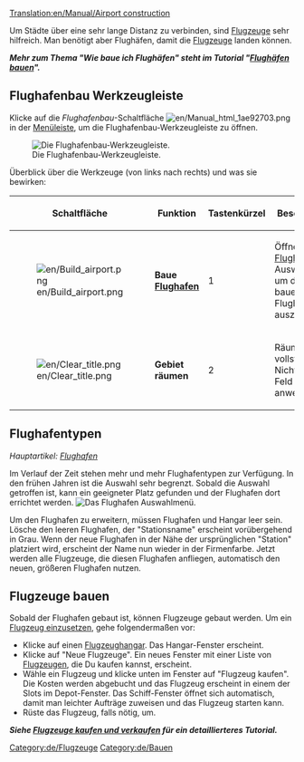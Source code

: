 [[Translation:en/Manual/Airport construction]]
{{de/Übersetzung|Airport construction|99}}
{{de/Inhaltsverzeichnis}}

Um Städte über eine sehr lange Distanz zu verbinden, sind [[de/Manual/Base Set/Vehicles/Flugzeuge|Flugzeuge]] sehr hilfreich. Man benötigt aber Flughäfen, damit die [[de/Flugezeuge|Flugzeuge]] landen können.

'''''Mehr zum Thema "Wie baue ich Flughäfen" steht im Tutorial "[[de/Manual/Flughäfen bauen|Flughäfen bauen]]".'''''

==Flughafenbau Werkzeugleiste==
Klicke auf die ''Flughafenbau''-Schaltfläche [[File:en/Manual html 1ae92703.png]] in der [[de/Manual/Spieloberfläche|Menüleiste]], um die Flughafenbau-Werkzeugleiste zu öffnen.

[[File:en/Airport construction.png|none|frame|Die Flughafenbau-Werkzeugleiste.]]

Überblick über die Werkzeuge (von links nach rechts) und was sie bewirken:

{| {{en/Wikitable}}
|- style="background:#efefef"
!Schaltfläche
!width='160'|Funktion
!Tastenkürzel
!Beschreibung
|-
|[[File:en/Build airport.png]]||'''Baue [[en/Flughafenbau|Flughafen]]'''||1
|Öffnet das [[de/Manual/Flughäfen bauen|Flughafen]]-Auswahlfenster um den zu bauenden Flughafentyp auszuwählen. 
|-
|[[File:en/Clear title.png]]||'''Gebiet räumen'''||2
|Räumt ein Feld vollständig. Nicht auf jedes Feld anwendbar. 
|}

==Flughafentypen==
''Hauptartikel: [[de/Flughafen|Flughafen]]''

Im Verlauf der Zeit stehen mehr und mehr Flughafentypen zur Verfügung. In den frühen Jahren ist die Auswahl sehr begrenzt. Sobald die Auswahl getroffen ist, kann ein geeigneter Platz gefunden und der Flughafen dort errichtet werden.
[[File:de/Airport-selection1.png|none|frame|Das Flughafen Auswahlmenü.]]

Um den Flughafen zu erweitern, müssen Flughafen und Hangar leer sein. Lösche den leeren Flughafen, der "Stationsname" erscheint vorübergehend in Grau. Wenn der neue Flughafen in der Nähe der ursprünglichen "Station" platziert wird, erscheint der Name nun wieder in der Firmenfarbe. Jetzt werden alle Flugzeuge, die diesen Flughafen anfliegen, automatisch den neuen, größeren Flughafen nutzen.

==Flugzeuge bauen==
Sobald der Flughafen gebaut ist, können Flugzeuge gebaut werden. Um ein [[de/Manual/Flugzeuge kaufen und verkaufen|Flugzeug einzusetzen]], gehe folgendermaßen vor:
*Klicke auf einen [[de/Flugzeughangar|Flugzeughangar]]. Das Hangar-Fenster erscheint. 
*Klicke auf "Neue Flugzeuge". Ein neues Fenster mit einer Liste von [[de/Manual/Base Set/Vehicles/Flugzeuge|Flugzeugen]], die Du kaufen kannst, erscheint. 
*Wähle ein Flugzeug und klicke unten im Fenster auf "Flugzeug kaufen". Die Kosten werden abgebucht und das Flugzeug erscheint in einem der Slots im Depot-Fenster. Das Schiff-Fenster öffnet sich automatisch, damit man leichter Aufträge zuweisen und das Flugzeug starten kann. 
*Rüste das Flugzeug, falls nötig, um.

'''''Siehe [[de/Manual/Flugzeuge kaufen und verkaufen|Flugzeuge kaufen und verkaufen]] für ein detaillierteres Tutorial.'''''

[[Category:de/Flugzeuge]]
[[Category:de/Bauen]]